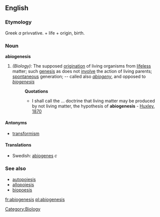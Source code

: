 ==English==
===Etymology===
Greek ''a'' privvative. +  life +  origin, birth.

===Noun===
'''abiogenesis'''

#''(Biology):'' The supposed [[origination]] of living organisms from [[lifeless]] matter; such [[genesis]] as does not [[involve]] the action of living parents; [[spontaneous]] generation; -- called also ''[[abiogeny]]'', and opposed to ''[[biogenesis]]''
#:'''Quotations'''
#:*I shall call the ... doctrine that living matter may be produced by not living matter, the hypothesis of '''abiogenesis''' - [[Huxley, 1870]]

====Antonyms====
*[[transformism]]

====Translations====
*Swedish: [[abiogenes]] ''c''

===See also===
*[[autopoiesis]]
*[[allopoiesis]]
*[[biopoesis]]

[[Category:Biology]]

[[fr:abiogenesis]]
[[pl:abiogenesis]]